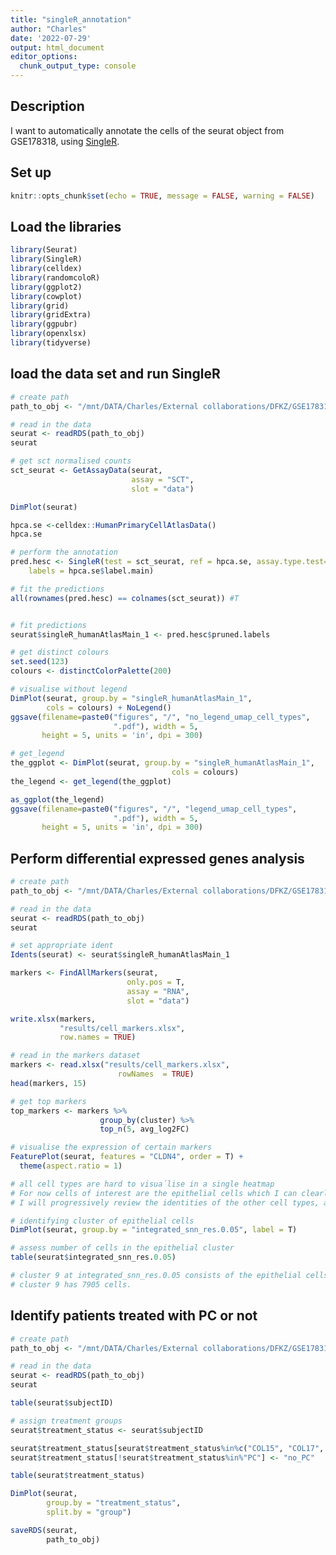 ```yaml
---
title: "singleR_annotation"
author: "Charles"
date: '2022-07-29'
output: html_document
editor_options: 
  chunk_output_type: console
---
```


## Description

I want to automatically annotate the cells of the seurat object from GSE178318, using [SingleR](https://bioconductor.org/packages/release/bioc/vignettes/SingleR/inst/doc/SingleR.html).

## Set up

```r
knitr::opts_chunk$set(echo = TRUE, message = FALSE, warning = FALSE)
```

## Load the libraries

```r
library(Seurat)
library(SingleR)
library(celldex)
library(randomcoloR)
library(ggplot2)
library(cowplot)
library(grid)
library(gridExtra) 
library(ggpubr)
library(openxlsx)
library(tidyverse)
```

## load the data set and run SingleR

```r
# create path
path_to_obj <- "/mnt/DATA/Charles/External collaborations/DFKZ/GSE178318/QC_clustering_DEA/objects/integrated_and_clustered.rds"

# read in the data
seurat <- readRDS(path_to_obj)
seurat

# get sct normalised counts
sct_seurat <- GetAssayData(seurat,
                           assay = "SCT",
                           slot = "data")

DimPlot(seurat)

hpca.se <-celldex::HumanPrimaryCellAtlasData()
hpca.se

# perform the annotation
pred.hesc <- SingleR(test = sct_seurat, ref = hpca.se, assay.type.test=1,
    labels = hpca.se$label.main)

# fit the predictions
all(rownames(pred.hesc) == colnames(sct_seurat)) #T


# fit predictions
seurat$singleR_humanAtlasMain_1 <- pred.hesc$pruned.labels

# get distinct colours
set.seed(123)
colours <- distinctColorPalette(200)

# visualise without legend
DimPlot(seurat, group.by = "singleR_humanAtlasMain_1",
        cols = colours) + NoLegend()
ggsave(filename=paste0("figures", "/", "no_legend_umap_cell_types",
                       ".pdf"), width = 5, 
       height = 5, units = 'in', dpi = 300)

# get_legend
the_ggplot <- DimPlot(seurat, group.by = "singleR_humanAtlasMain_1",
                                    cols = colours) 
the_legend <- get_legend(the_ggplot)

as_ggplot(the_legend)
ggsave(filename=paste0("figures", "/", "legend_umap_cell_types",
                       ".pdf"), width = 5, 
       height = 5, units = 'in', dpi = 300)
```

## Perform differential expressed genes analysis

```r
# create path
path_to_obj <- "/mnt/DATA/Charles/External collaborations/DFKZ/GSE178318/QC_clustering_DEA/objects/integrated_and_clustered.rds"

# read in the data
seurat <- readRDS(path_to_obj)
seurat

# set appropriate ident
Idents(seurat) <- seurat$singleR_humanAtlasMain_1

markers <- FindAllMarkers(seurat,
                          only.pos = T,
                          assay = "RNA",
                          slot = "data")

write.xlsx(markers,
           "results/cell_markers.xlsx",
           row.names = TRUE)

# read in the markers dataset
markers <- read.xlsx("results/cell_markers.xlsx",
                        rowNames  = TRUE)
head(markers, 15)

# get top markers
top_markers <- markers %>% 
                    group_by(cluster) %>%
                    top_n(5, avg_log2FC)

# visualise the expression of certain markers
FeaturePlot(seurat, features = "CLDN4", order = T) +
  theme(aspect.ratio = 1)

# all cell types are hard to visua´lise in a single heatmap
# For now cells of interest are the epithelial cells which I can clearly identify
# I will progressively review the identities of the other cell types, as proposed by the singleR algorithm

# identifying cluster of epithelial cells
DimPlot(seurat, group.by = "integrated_snn_res.0.05", label = T)

# assess number of cells in the epithelial cluster
table(seurat$integrated_snn_res.0.05) 

# cluster 9 at integrated_snn_res.0.05 consists of the epithelial cells 
# cluster 9 has 7905 cells.
```

## Identify patients treated with PC or not

```r
# create path
path_to_obj <- "/mnt/DATA/Charles/External collaborations/DFKZ/GSE178318/QC_clustering_DEA/objects/integrated_and_clustered.rds"

# read in the data
seurat <- readRDS(path_to_obj)
seurat

table(seurat$subjectID)

# assign treatment groups
seurat$treatment_status <- seurat$subjectID

seurat$treatment_status[seurat$treatment_status%in%c("COL15", "COL17", "COL18")] <- "PC"
seurat$treatment_status[!seurat$treatment_status%in%"PC"] <- "no_PC"

table(seurat$treatment_status)

DimPlot(seurat,
        group.by = "treatment_status", 
        split.by = "group")

saveRDS(seurat, 
        path_to_obj)
```